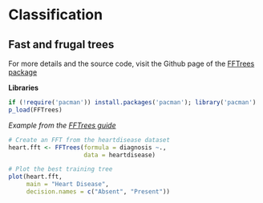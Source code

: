 # Classification

## Fast and frugal trees


For more details and the source code, visit the Github page of the [FFTrees package](https://github.com/ndphillips/FFTrees)  

**Libraries**
```r
if (!require('pacman')) install.packages('pacman'); library('pacman')
p_load(FFTrees)
```


*Example from the [FFTrees guide](https://cran.r-project.org/web/packages/FFTrees/vignettes/guide.html)*  

```r

# Create an FFT from the heartdisease dataset
heart.fft <- FFTrees(formula = diagnosis ~.,
                     data = heartdisease)

# Plot the best training tree
plot(heart.fft,
     main = "Heart Disease",
     decision.names = c("Absent", "Present"))
```


